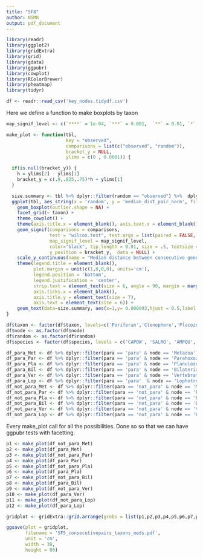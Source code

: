```yaml
---
title: "SF8"
author: NSMR
output: pdf_document
---
```




```r
library(readr)
library(ggplot2)
library(gridExtra)
library(grid)
library(gdata)
library(ggpubr)
library(cowplot)
library(RColorBrewer)
library(pheatmap)
library(tidyr)
```



```r
df <- readr::read_csv('key_nodes.tidydf.csv')

```

Here we define a function to make boxplots by taxon
```r

map_signif_level <- c(`****` = 1e-04, `***` = 0.001,  `**` = 0.01, `*` = 0.05, ns = 1)

make_plot <- function(tbl,
                      key = "observed",
                      comparisons = list(c("observed", "random")),
                      bracket_y = NULL,
                      ylims = c(0 , 0.0001)) {

  if(is.null(bracket_y)) {
    h = ylims[2] - ylims[1]
    bracket_y = c(.9,.825,.75)*h + ylims[1]
  }

  size.summary <- tbl %>% dplyr::filter(random == "observed") %>%  dplyr::group_by(taxon) %>%  dplyr::summarize(label = paste0("n=",dplyr::n()))
  ggplot(tbl, aes_string(x = 'random', y = 'median_dist_pair_norm', fill = 'random')) +
    geom_boxplot(outlier.shape = NA) +
    facet_grid(~ taxon) +
    theme_cowplot() +
    theme(axis.title.x = element_blank(), axis.text.x = element_blank()) +
    geom_signif(comparisons = comparisons,
                test = "wilcox.test", test.args = list(paired = FALSE, exact = FALSE), na.rm = TRUE,
                map_signif_level = map_signif_level,
                color="black", tip_length = 0.01, size = .5, textsize = 2,
                y_position = bracket_y,  data = NULL) +
    scale_y_continuous(name = "Median distance between consecutive genes (fraction of genome)", limits = ylims) +
    theme(legend.title = element_blank(),
          plot.margin = unit(c(1,0,0,0), units='cm'),
          legend.position = 'bottom',
          legend.justification = 'center',
          strip.text = element_text(size = 6, angle = 90, margin = margin(5,0,5,0,'pt')),
          axis.ticks.x = element_blank(),
          axis.title.y = element_text(size = 7),
          axis.text = element_text(size = 6)) +
    geom_text(data=size.summary, aes(x=1,y= 0.000093,hjust = 0.5,label = label), size = 2, inherit.aes=F)
}
```



```r

df$taxon <- factor(df$taxon, levels=c('Poriferan','Ctenophore','Placozoan','Cnidarian', 'Acoel','Ecdysozoan', 'Lophotrochozoan', 'Ambulacrarian', 'Cephalochordate', 'Tunicate', 'Vertebrate'))
df$node <- as.factor(df$node)
df$random <- as.factor(df$random)
df$species <- factor(df$species, levels = c('CAPOW', 'SALRO', 'AMPQU', 'SYCCI', 'MNELE', 'PLEBA', 'TRIAD', 'HOIHO', 'AURAU', 'CLYHE', 'HYDVU', 'ACRMI', 'EXAPA', 'NEMVE', 'HOFMI', 'CAEEL', 'PARTE', 'IXOSC', 'STRMA', 'DAPPU', 'TRICA', 'ANOGA', 'DROME', 'SCHME', 'LINAN', 'ADIVA', 'HELRO', 'CRAGI', 'MIZYE', 'LOTGI', 'EUPSC', 'CAPTE', 'ACAPL', 'STRPU', 'PTYFL', 'SACKO', 'BRALA', 'CIOIN', 'CALMI', 'LEPOC', 'DANRE', 'HIPCO', 'MAYZE', 'LATCH', 'XENTR', 'GALGA', 'CHEMY', 'MUSMU', 'HOMSA'))

df_para_Met <- df %>% dplyr::filter(para == 'para' & node == 'Metazoa')
df_para_Par <- df %>% dplyr::filter(para == 'para' & node == 'Parahoxozoa')
df_para_Pla <- df %>% dplyr::filter(para == 'para' & node == 'Planulozoa')
df_para_Bil <- df %>% dplyr::filter(para == 'para' & node == 'Bilateria')
df_para_Ver <- df %>% dplyr::filter(para == 'para' & node == 'Vertebrata')
df_para_Lop <- df %>% dplyr::filter(para == 'para'  & node == 'Lophotrochozoa')
df_not_para_Met <- df %>% dplyr::filter(para == 'not_para' & node == 'Metazoa')
df_not_para_Par <- df %>% dplyr::filter(para == 'not_para' & node == 'Parahoxozoa')
df_not_para_Pla <- df %>% dplyr::filter(para == 'not_para' & node == 'Planulozoa')
df_not_para_Bil <- df %>% dplyr::filter(para == 'not_para' & node == 'Bilateria')
df_not_para_Ver <- df %>% dplyr::filter(para == 'not_para' & node == 'Vertebrata')
df_not_para_Lop <- df %>% dplyr::filter(para == 'not_para' & node == 'Lophotrochozoa')

```

Every make_plot call for all the possibilities. Done so so that we can have ggpubr tests with facetting.
```r
p1 <- make_plot(df_not_para_Met)
p2 <- make_plot(df_para_Met)
p3 <- make_plot(df_not_para_Par)
p4 <- make_plot(df_para_Par)
p5 <- make_plot(df_not_para_Pla)
p6 <- make_plot(df_para_Pla)
p7 <- make_plot(df_not_para_Bil)
p8 <- make_plot(df_para_Bil)
p9 <- make_plot(df_not_para_Ver)
p10 <- make_plot(df_para_Ver)
p11 <- make_plot(df_not_para_Lop)
p12 <- make_plot(df_para_Lop)

gridplot <- gridExtra::grid.arrange(grobs = list(p1,p2,p3,p4,p5,p6,p7,p8,p9,p10,p11,p12), ncol = 2)

ggsave(plot = gridplot,
       filename = 'SF5_consecutivepairs_taxons_meds.pdf',
       unit = 'cm',
       width = 30,
       height = 80)
```


